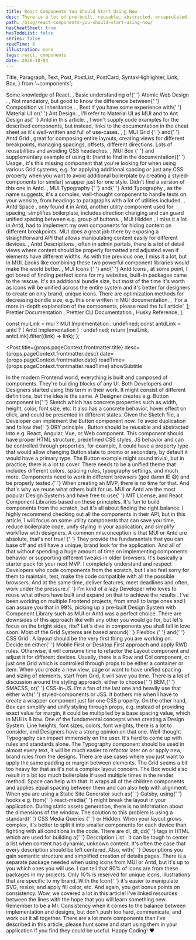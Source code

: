 ```yaml
---
title: React Components You Should Start Using Now
desc: There is a lot of pre-built, reusable, abstracted, encapsulated, and tested code available to use nowadays. In Frontend, we call this code a building block or shorter, a component. Good developers copy, great developers steal.
path: /blog/react-components-you-should-start-using-now/
hasCheatSheet: true
hasTodoList: false
series: false
readTime: 8
illustration: none
tags: react, components
date: 2020-10-04
---
```


  Title,
  Paragraph,
  Text,
  Post,
  PostList,
  PostCard,
  SyntaxHighlighter,
  Link,
  Box,
} from '~components';

  <Text>
    Some knowledge of <Link href="https://reactjs.org/">React</Link>.
  </Text>,
  <Text>
    Basic understanding of{' '}
    <Link href="https://bradfrost.com/blog/post/atomic-web-design/">
      Atomic Web Design
    </Link>
    .
  </Text>,
  <Text>
    Not mandatory, but good to know the difference between{' '}
    <Link href="https://reactjs.org/docs/composition-vs-inheritance.html#gatsby-focus-wrapper">
      Composition vs Inheritance
    </Link>
    .
  </Text>,
  <Text>
    Best if you have some experience with{' '}
    <Link href="https://material-ui.com/">Material UI</Link> or{' '}
    <Link href="https://ant.design/">Ant Design</Link>.
  </Text>,
  <Text>
    I'll refer to Material UI as <Text strong>MUI</Text> and to Ant Design as{' '}
    <Text strong>Antd</Text> in this article.
  </Text>,
  <Text>
    I won't supply code examples for the described components, but instead,
    links to the documentation in the cheat sheet as it's well-written and full
    of use-cases.
  </Text>,
];

  <Text size="preNormal">
    <Link href="https://material-ui.com/components/grid/" size="preNormal">
      MUI Grid
    </Link>{' '}
    and{' '}
    <Link href="https://ant.design/components/grid/" size="preNormal">
      Antd Grid
    </Link>
    , great for composing entire layouts, creating views for different breakpoints,
    managing spacings, offsets, different directions. Lots of reusabilities and avoiding
    CSS headaches.
  </Text>,
  <Text size="preNormal">
    <Link href="https://material-ui.com/components/box/#box" size="preNormal">
      MUI Box
    </Link>{' '}
    and supplementary example of using it: (hard to find in the documentation){' '}
    <Link
      href="https://material-ui.com/components/box/#example"
      size="preNormal"
    >
      Usage
    </Link>
    , it's this missing component that you're looking for when using various Grid
    systems, e.g. for applying additional spacing or just any CSS property when you
    want to avoid additional boilerplate by creating a <Link
      size="preNormal"
      href="https://styled-components.com/"
    >
      styled-components
    </Link> (or similar) wrapper just for one style. Didn't find a version of this
    one in Antd.
  </Text>,
  <Text size="preNormal">
    <Link
      size="preNormal"
      href="https://material-ui.com/components/typography/"
    >
      MUI Typography
    </Link>{' '}
    and{' '}
    <Link size="preNormal" href="https://ant.design/components/typography">
      Antd Typography
    </Link>
    , as the name suggests, it's a complex, well-thought component to handle texts
    on your website, from headings to paragraphs with a lot of utilities included.
  </Text>,
  <Text size="preNormal">
    <Link size="preNormal" href="https://ant.design/components/space/">
      Antd Space
    </Link>
    , only found it in Antd, another utility component used for spacing, simplifies
    boilerplate, includes direction changing and can guard unified spacing between
    e.g. group of buttons.
  </Text>,
  <Text size="preNormal">
    <Link size="preNormal" href="https://material-ui.com/components/hidden/">
      MUI Hidden
    </Link>
    , I miss it a lot in Antd, had to implement my own components for hiding content
    on different breakpoints. MUI does a great job there by exposing a straightforward
    API that allows manipulating content easily for different devices.
  </Text>,
  <Text size="preNormal">
    <Link size="preNormal" href="https://ant.design/components/descriptions/">
      Antd Descriptions
    </Link>
    , often in admin portals, there is a lot of detail views where content should
    be properly formatted and adjusted even if elements have different widths. As
    with the previous one, I miss it a lot, but in MUI. Looks like combining these
    two powerful component libraries would make the world better.
  </Text>,
  <Text size="preNormal">
    <Link size="preNormal" href="https://material-ui.com/components/icons/">
      MUI Icons
    </Link>{' '}
    and{' '}
    <Link size="preNormal" href="https://ant.design/components/icon/">
      Antd Icons
    </Link>
    , at some point, I got bored of finding perfect icons for my websites, built-in
    packages came to the rescue. It's an additional bundle size, but most of the
    time it's worth as icons will be unified across the entire system and it's better
    for designers to create an only brand, unique icons. There are optimization methods
    for decreasing bundle size, e.g. <Link
      size="preNormal"
      href="https://material-ui.com/guides/minimizing-bundle-size/#option-2"
    >
      this one
    </Link> written in MUI documentation.
  </Text>,
  'For a more in-depth explanation of the components, please read the full article',
];

  <Link href="https://prettier.io/docs/en/index.html">
    Prettier Documentation
  </Link>,
  <Link href="https://prettier.io/docs/en/cli.html">
    Prettier CLI Documentation
  </Link>,
  <Link href="https://github.com/typicode/husky">Husky Reference</Link>,
];

  const muiLink = mui ? <Link href={mui}>MUI Implementation</Link> : undefined;
  const antdLink = antd ? (
    <Link href={antd}>Antd Implementation</Link>
  ) : undefined;
  return [muiLink, antdLink].filter((link) => link);
};

<Post
  title={props.pageContext.frontmatter.title}
  desc={props.pageContext.frontmatter.desc}
  date={props.pageContext.frontmatter.date}
  readTime={props.pageContext.frontmatter.readTime}
  showSubtitle
>
  <Title level={3}>Prerequisites</Title>
  <PostList data={postListData} />
  <PostCard title="Cheat Sheet" data={cheatSheetData} />
  <Title level={3}>Introduction</Title>
  <Paragraph>
    In the modern Frontend world, everything is built and composed of
    components. They're building blocks of any UI. Both Developers and Designers
    started using this term in their work. It might consist of different
    definitions, but the idea is the same.
  </Paragraph>
  <Paragraph>
    A Designer creates e.g. Button component in{' '}
    <Link href="https://www.sketch.com/">Sketch</Link> which has concrete
    properties such as width, height, color, font size, etc. It also has a
    concrete behavior, hover effect on click, and could be presented in
    different states. Given the Sketch file, a Developer can implement the
    Button component now. To avoid duplication and follow the{' '}
    <Link href="https://en.wikipedia.org/wiki/Don%27t_repeat_yourself">
      DRY principle
    </Link>
    , Button should be reusable and abstracted into e.g. React, Angular, Vue, or
    Web component. This component should have proper HTML structure, predefined CSS
    styles, JS behavior and can be controlled through properties, for example, it
    could have a property <Text code>type</Text> that would allow changing Button
    state to <Text code>promo</Text> or <Text code>secondary</Text>, by default it
    would have a <Text code>primary</Text> type.
  </Paragraph>
  <Paragraph>
    The Button example might sound trivial, but in practice, there is a lot to
    cover. There needs to be a unified theme that includes different colors,
    spacing rules, typography settings, and much more. Components need to work
    in different browsers (god damn IE 😅) and be properly tested.{' '}
    <Text strong>When creating an MVP, there is no time for that.</Text>
  </Paragraph>
  <Paragraph>
    And that's why we reuse what others built for us. MUI or Antd are the most
    popular Design Systems and have free to use{' '}
    <Link href="https://en.wikipedia.org/wiki/MIT_License">MIT License</Link>,
    and React Component Libraries based on these principles. It's fun to build
    components from the scratch, but it's all about finding the right balance. I
    highly recommend checking out all the components in their API, but in this
    article, I will focus on some utility components that can save you time,
    reduce boilerplate code, unify styling in your application, and simplify
    workflow with designers.
  </Paragraph>
  <Paragraph lastParagraph>
    <Text strong>
      A common misconception is that MUI or Antd are absolute, that's not true!
    </Text>{' '}
    They provide the fundamentals that you can base off and still have a unique,
    brand look for the application. And all of that without spending a huge
    amount of time on implementing components behavior or supporting different
    tweaks in older browsers. It's basically a starter pack for your next MVP.
  </Paragraph>
  <Title level={3}>Components</Title>
  <Paragraph>
    I completely understand and respect Developers who code components from the
    scratch, but I also feel sorry for them to maintain, test, make the code
    compatible with all the possible browsers. And at the same time, deliver
    features, meet deadlines and often, work under the pressure.{' '}
    <Text strong>
      I'm kind of a lazy Developer who loves to reuse what others have built and
      expand on that to achieve the results
    </Text>
    .
  </Paragraph>
  <Paragraph>
    I've been working on multiple Frontend projects, from small to large ones
    and I can assure you that in 99%, picking up a pre-built Design System with
    Component Library such as MUI or Antd was a perfect choice. There are
    downsides of this approach like with any other you would go for, but let's
    focus on the bright sides, rite?
  </Paragraph>
  <Paragraph breakParagraph>
    Let's dive in components you shall fall in love soon.
  </Paragraph>
  <Title level={4} transform="capitalize">
    Grid
  </Title>
  <PostList
    data={implementationLinks(
      'https://github.com/mui-org/material-ui/tree/next/packages/material-ui/src/Grid',
      'https://github.com/ant-design/ant-design/tree/master/components/grid'
    )}
  />
  <Paragraph>
    Most of the Grid Systems are based around{' '}
    <Link href="https://css-tricks.com/snippets/css/a-guide-to-flexbox/">
      Flexbox
    </Link>{' '}
    and{' '}
    <Link href="https://css-tricks.com/snippets/css/complete-guide-grid/">
      CSS Grid
    </Link>
    . A layout should be the very first thing you are working on. Decide on either{' '}
    <Link href="https://medium.com/@Vincentxia77/what-is-mobile-first-design-why-its-important-how-to-make-it-7d3cf2e29d00">
      Mobile First
    </Link> or <Link href="https://medium.com/@JuliSudi/mobile-first-design-vs-desktop-first-design-vs-element-first-design-5d1015632a61">
      Desktop First
    </Link> approach and apply <Link href="https://www.smashingmagazine.com/2011/01/guidelines-for-responsive-web-design/">
      RWD
    </Link> rules. Otherwise, it will consume time to refactor the <Text code>
      Layout
    </Text> component and adjust it for different devices. Usually, there is a <Text
      code
    >
      Row
    </Text> and <Text code>Col</Text> component, or just one <Text code>
      Grid
    </Text> which is controlled through props to be either a container or item.
  </Paragraph>
  <Paragraph breakParagraph>
    When you create a new view, page or want to have unified spacing and sizing
    of elements, start from <Text code>Grid</Text>, it will save you time.
  </Paragraph>
  <Title level={4} transform="capitalize">
    Box
  </Title>
  <PostList
    data={implementationLinks(
      'https://github.com/mui-org/material-ui/tree/next/packages/material-ui/src/Box'
    )}
  />
  <Paragraph breakParagraph>
    There is a lot of discussion around the styling approach, either to choose{' '}
    <Link href="http://getbem.com/">BEM</Link>,{' '}
    <Link href="http://smacss.com/">SMACSS</Link>, or{' '}
    <Link href="https://cssinjs.org/">CSS-in-JS</Link>. I'm a fan of the last
    one and heavily use that either with{' '}
    <Link href="https://styled-components.com/">styled-components</Link> or JSS.
    It bothers me when I have to create a wrapper component just for one CSS
    property. On the other hand, <Text code>Box</Text> can simplify and unify
    styling through props, e.g. instead of providing exact value for margin, it
    could be multiplied by a base spacing value, which in MUI is 8 btw.
  </Paragraph>
  <Title level={4} transform="capitalize">
    Typography
  </Title>
  <PostList
    data={implementationLinks(
      'https://github.com/mui-org/material-ui/tree/next/packages/material-ui/src/Typography',
      'https://github.com/ant-design/ant-design/tree/master/components/typography'
    )}
  />
  <Paragraph breakParagraph>
    One of the fundamental concepts when creating a Design System. Line heights,
    font sizes, colors, font weights, there is a lot to consider, and Designers
    have a strong opinion on that one. Well-thought Typography can impact
    immensely on the user. It's hard to come up with rules and standards alone.
    The <Text code>Typography</Text> component should be used in almost every
    text, it will be much easier to refactor later on or apply new, brand rules
    from the designs.
  </Paragraph>
  <Title level={4} transform="capitalize">
    Space
  </Title>
  <PostList
    data={implementationLinks(
      undefined,
      'https://github.com/ant-design/ant-design/tree/master/components/space'
    )}
  />
  <Paragraph breakParagraph>
    There are use cases where you just want to apply the same padding or margin
    between elements. The <Text code>Grid</Text> seems a bit too heavy for that
    as it's not a complex layout concern. The <Text code>Box</Text> would also
    result in a bit too much boilerplate if used multiple times in the render
    method. <Text code>Space</Text> can help with that. It wraps all of the
    children components and applies equal spacing between them and can also help
    with alignment.
  </Paragraph>
  <Title level={4} transform="capitalize">
    Hidden
  </Title>
  <PostList
    data={implementationLinks(
      'https://github.com/mui-org/material-ui/tree/next/packages/material-ui/src/Hidden'
    )}
  />
  <Paragraph breakParagraph>
    When you are using a Static Site Generator such as{' '}
    <Link href="https://www.gatsbyjs.com/">Gatsby</Link>, using{' '}
    <Link href="https://reactjs.org/docs/hooks-reference.html">hooks</Link> e.g.
    from{' '}
    <Link href="https://github.com/ReactTraining/react-media">react-media</Link>{' '}
    might break the layout in your application. During static assets generation,
    there is no information about the dimensions of the window. The solution to
    this problem is using a standard{' '}
    <Link href="https://developer.mozilla.org/en-US/docs/Web/CSS/Media_Queries/Using_media_queries">
      CSS Media Queries
    </Link>{' '}
    or <Text code>Hidden</Text>. When your layout grows complex, it's better to
    split it into smaller components for each device than fighting with all
    conditions in the code.
  </Paragraph>
  <Title level={4} transform="capitalize">
    Descriptions
  </Title>
  <PostList
    data={implementationLinks(
      undefined,
      'https://github.com/ant-design/ant-design/tree/master/components/descriptions'
    )}
  />
  <Paragraph breakParagraph>
    There are <Text code>dl</Text>, <Text code>dt</Text>, <Text code>dd</Text>{' '}
    tags in HTML which are used for building a{' '}
    <Link href="https://www.w3schools.com/tags/tag_dl.asp">
      Description List
    </Link>
    . It can be tough to center a list when content has dynamic, unknown content.
    It's often the case that every description should be left centered. Also, with{' '}
    <Text code>Descriptions</Text> you gain semantic structure and simplified creation
    of details pages.
  </Paragraph>
  <Title level={4} transform="capitalize">
    Icons
  </Title>
  <PostList
    data={implementationLinks(
      'https://github.com/mui-org/material-ui/tree/next/packages/material-ui/src/Icon',
      'https://github.com/ant-design/ant-design/tree/master/components/icon'
    )}
  />
  <Paragraph lastParagraph>
    There is a separate package needed when using icons from MUI or Antd, but
    it's up to you which ones you will use. I can tell that 90% of icons are
    from these packages in my projects. Only 10% is reserved for unique icons,
    illustrations that are specific to my brand. With the <Text code>Icon</Text>{' '}
    it's easier to manipulate SVG, resize, and apply fill color, etc. And again,
    you get bonus points on consistency.
  </Paragraph>
  <Title level={3}>Closing notes</Title>
  <Paragraph>
    Wow, we covered a lot in this article! I've linked resources between the
    lines with the hope that you will learn something new. Remember to be a Mr.
    Consistency when it comes to the balance between implementation and designs,
    but don't push too hard, communicate, and work out it all together.
  </Paragraph>
  <Paragraph>
    There are a lot more components than I've described in this article, please
    hunt some and start using them in your application if you find they could be
    useful.
  </Paragraph>
  <Paragraph>Happy Coding! ❤️</Paragraph>
</Post>
